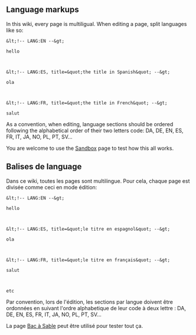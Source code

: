 <!-- LANG:EN, title="inventaire wiki - How-to"-->

== Language markups ==

In this wiki, every page is multiligual. When editing a page, split languages like so:

<pre class="markdown">
&lt;!-- LANG:EN --&gt;

hello



&lt;!-- LANG:ES, title=&quot;the title in Spanish&quot; --&gt;

ola



&lt;!-- LANG:FR, title=&quot;the title in French&quot; --&gt;

salut



</pre>
As a convention, when editing, language sections should be ordered following the alphabetical order of their two letters code: DA, DE, EN, ES, FR, IT, JA, NO, PL, PT, SV...

You are welcome to use the [[Sandbox]] page to test how this all works.

<!-- LANG:FR, title="Aide Wiki" -->

== Balises de language ==

Dans ce wiki, toutes les pages sont multilingue. Pour cela, chaque page est divisée comme ceci en mode édition:

<pre class="markdown">
&lt;!-- LANG:EN --&gt;

hello



&lt;!-- LANG:ES, title=&quot;le titre en espagnol&quot; --&gt;

ola



&lt;!-- LANG:FR, title=&quot;le titre en français&quot; --&gt;

salut



etc

</pre>
Par convention, lors de l'édition, les sections par langue doivent être ordonnées en suivant l'ordre alphabetique de leur code à deux lettre : DA, DE, EN, ES, FR, IT, JA, NO, PL, PT, SV...

La page [[Sandbox|Bac à Sable]] peut être utilisé pour tester tout ça.

